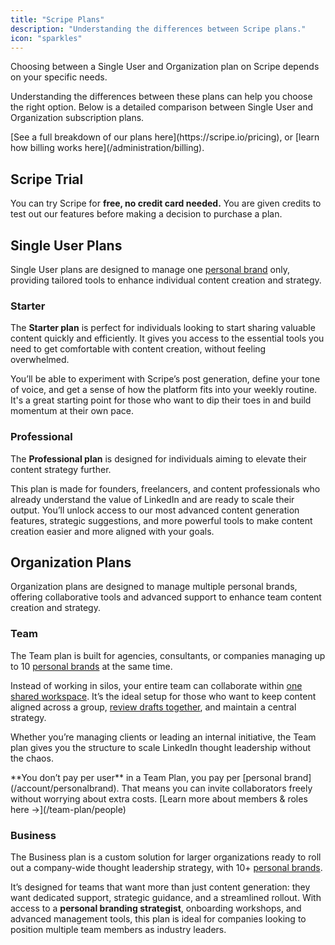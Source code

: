 ```yaml
---
title: "Scripe Plans"
description: "Understanding the differences between Scripe plans."
icon: "sparkles"
---
```


Choosing between a Single User and Organization plan on Scripe depends on your specific needs.

Understanding the differences between these plans can help you choose the right option. Below is a detailed comparison between Single User and Organization subscription plans.

<Info>
  [See a full breakdown of our plans here](https://scripe.io/pricing), or [learn how billing works here](/administration/billing).
</Info>

## Scripe Trial

You can try Scripe for **free, no credit card needed.** You are given credits to test out our features before making a decision to purchase a plan.

## **Single User Plans**

Single User plans are designed to manage one [personal brand](/account/personalbrand) only, providing tailored tools to enhance individual content creation and strategy.

### **Starter**

The **Starter plan** is perfect for individuals looking to start sharing valuable content quickly and efficiently. It gives you access to the essential tools you need to get comfortable with content creation, without feeling overwhelmed.

You’ll be able to experiment with Scripe’s post generation, define your tone of voice, and get a sense of how the platform fits into your weekly routine. It's a great starting point for those who want to dip their toes in and build momentum at their own pace.

### **Professional**

The **Professional plan** is designed for individuals aiming to elevate their content strategy further.

This plan is made for founders, freelancers, and content professionals who already understand the value of LinkedIn and are ready to scale their output. You’ll unlock access to our most advanced content generation features, strategic suggestions, and more powerful tools to make content creation easier and more aligned with your goals.

## **Organization Plans**

Organization plans are designed to manage multiple personal brands, offering collaborative tools and advanced support to enhance team content creation and strategy.

### Team

The Team plan is built for agencies, consultants, or companies managing up to 10 [personal brands](/account/personalbrand) at the same time.

Instead of working in silos, your entire team can collaborate within [one shared workspace](/team-plan/workspace). It’s the ideal setup for those who want to keep content aligned across a group, [review drafts together](/team-plan/content-approval), and maintain a central strategy.

Whether you’re managing clients or leading an internal initiative, the Team plan gives you the structure to scale LinkedIn thought leadership without the chaos.

<Info>
  **You don’t pay per user** in a Team Plan, you pay per [personal brand](/account/personalbrand). That means you can invite collaborators freely without worrying about extra costs. [Learn more about members & roles here →](/team-plan/people)
</Info>

### Business

The Business plan is a custom solution for larger organizations ready to roll out a company-wide thought leadership strategy, with 10\+ [personal brands](/account/personalbrand).

It’s designed for teams that want more than just content generation: they want dedicated support, strategic guidance, and a streamlined rollout. With access to a **personal branding strategist**, onboarding workshops, and advanced management tools, this plan is ideal for companies looking to position multiple team members as industry leaders.